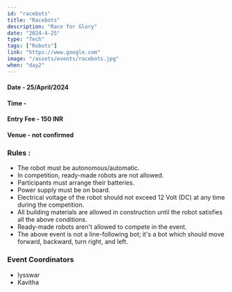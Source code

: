 ```yaml
---
id: "racebots"
title: "Racebots"
description: "Race for Glory"
date: "2024-4-25"
type: "Tech" 
tags: ["Robots"]
link: "https://www.google.com"
image: "/assets/events/racebots.jpg"
when: "day2"
---
```



<h4>Date - 25/April/2024</h4>
<h4>Time - </h4>
<h4>Entry Fee - 150 INR </h4>
<h4>Venue - not confirmed</h4>
<h3>Rules :</h3>

- The robot must be autonomous/automatic.
- In competition, ready-made robots are not allowed.
- Participants must arrange their batteries.
- Power supply must be on board.
- Electrical voltage of the robot should not exceed 12 Volt (DC) at any time during the competition.
- All building materials are allowed in construction until the robot satisfies all the above conditions.
- Ready-made robots aren't allowed to compete in the event.
- The above event is not a line-following bot; it's a bot which should move forward, backward, turn right, and left.

<h3>Event Coordinators</h3>

- Iysswar 
- Kavitha

